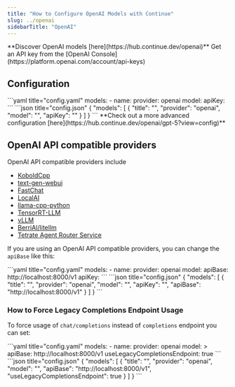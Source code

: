 ```yaml
---
title: "How to Configure OpenAI Models with Continue"
slug: ../openai
sidebarTitle: "OpenAI"
---
```


<Tip>
  **Discover OpenAI models [here](https://hub.continue.dev/openai)**
</Tip>

<Info>
  Get an API key from the [OpenAI Console](https://platform.openai.com/account/api-keys)
</Info>

## Configuration

<Tabs>
  <Tab title="YAML">
  ```yaml title="config.yaml"
  models:
    - name: <MODEL_NAME>
      provider: openai
      model: <MODEL_ID>
      apiKey: <YOUR_OPENAI_API_KEY>
  ```
  </Tab>
  <Tab title="JSON (Deprecated)">
  ```json title="config.json"
  {
    "models": [
      {
        "title": "<MODEL_NAME>",
        "provider": "openai",
        "model": "<MODEL_ID>",
        "apiKey": "<YOUR_OPENAI_API_KEY>"
      }
    ]
  }
  ```
  </Tab>
</Tabs>

<Info>
  **Check out a more advanced configuration [here](https://hub.continue.dev/openai/gpt-5?view=config)**
</Info>

## OpenAI API compatible providers

OpenAI API compatible providers include

- [KoboldCpp](https://github.com/lostruins/koboldcpp)
- [text-gen-webui](https://github.com/oobabooga/text-generation-webui/tree/main/extensions/openai#setup--installation)
- [FastChat](https://github.com/lm-sys/FastChat/blob/main/docs/openai_api.md)
- [LocalAI](https://localai.io/basics/getting_started/)
- [llama-cpp-python](https://github.com/abetlen/llama-cpp-python#web-server)
- [TensorRT-LLM](https://github.com/NVIDIA/trt-llm-as-openai-windows?tab=readme-ov-file#examples)
- [vLLM](https://docs.vllm.ai/en/latest/serving/openai_compatible_server.html)
- [BerriAI/litellm](https://github.com/BerriAI/litellm)
- [Tetrate Agent Router Service](https://router.tetrate.ai)

If you are using an OpenAI API compatible providers, you can change the `apiBase` like this:

<Tabs>
  <Tab title="YAML">
  ```yaml title="config.yaml"
  models:
    - name: <OPENAI_API_COMPATIBLE_PROVIDER_MODEL>
      provider: openai
      model: <MODEL_NAME>
      apiBase: http://localhost:8000/v1
      apiKey: <YOUR_CUSTOM_API_KEY>
  ```
  </Tab>
  <Tab title="JSON (Deprecated)">
  ```json title="config.json"
  {
    "models": [
      {
        "title": "<OPENAI_API_COMPATIBLE_PROVIDER_MODEL>",
        "provider": "openai",
        "model": "<MODEL_NAME>",
        "apiKey": "<YOUR_CUSTOM_API_KEY>",
        "apiBase": "http://localhost:8000/v1"
      }
    ]
  }
  ```
  </Tab>
</Tabs>

### How to Force Legacy Completions Endpoint Usage

To force usage of `chat/completions` instead of `completions` endpoint you can set:

<Tabs>
  <Tab title="YAML">
  ```yaml title="config.yaml"
  models:
    - name: <OPENAI_API_COMPATIBLE_PROVIDER_MODEL>
      provider: openai
      model: <MODEL_NAME>>
      apiBase: http://localhost:8000/v1
      useLegacyCompletionsEndpoint: true
  ```
  </Tab>
  <Tab title="JSON (Deprecated)">
  ```json title="config.json"
  {
    "models": [
      {
        "title": "<OPENAI_API_COMPATIBLE_PROVIDER_MODEL>",
        "provider": "openai",
        "model": "<MODEL_NAME>",
        "apiBase": "http://localhost:8000/v1",
        "useLegacyCompletionsEndpoint": true
      }
    ]
  }
  ```
  </Tab>
</Tabs>
